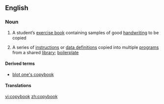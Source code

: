==English==

===Noun===
{{wikipedia}}
{{en-noun}}

# A student’s [[exercise book]] containing samples of good [[handwriting]] to be copied
# {{computing}} A series of [[instruction]]s or [[data definition]]s copied into multiple [[program]]s from a shared [[library]]; [[boilerplate]]

====Derived terms====
*[[blot one's copybook]]

====Translations====
{{trans-top|student's exercise book}}
{{trans-mid}}
{{trans-bottom}}

[[vi:copybook]]
[[zh:copybook]]
